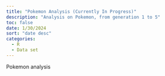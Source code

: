 ```yaml
---
title: "Pokemon Analysis (Currently In Progress)"
description: "Analysis on Pokemon, from generation 1 to 5"
toc: false
date: 1/30/2024
sort: "date desc"
categories: 
  - R
  - Data set
---
```


Pokemon analysis